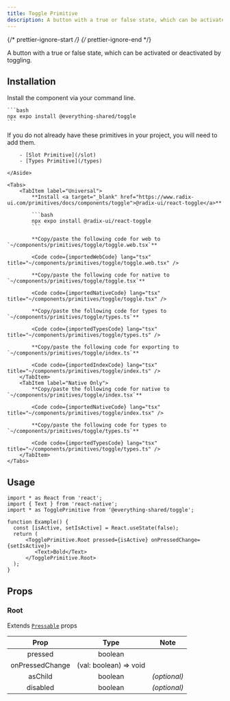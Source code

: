 ```yaml
---
title: Toggle Primitive
description: A button with a true or false state, which can be activated or deactivated by toggling.
---
```


{/* prettier-ignore-start */}
{/* prettier-ignore-end */}


A button with a true or false state, which can be activated or deactivated by toggling.

## Installation

<Tabs>
  <TabItem label="NPM">

  Install the component via your command line.

    ```bash
    npx expo install @everything-shared/toggle
    ```


  </TabItem>
  <TabItem label="Manual">
    <Aside title="Uses shared primitives">
        If you do not already have these primitives in your project, you will need to add them.

        - [Slot Primitive](/slot)
        - [Types Primitive](/types)

    </Aside>

    <Tabs>
        <TabItem label="Universal">
            **Install <a target="_blank" href="https://www.radix-ui.com/primitives/docs/components/toggle">@radix-ui/react-toggle</a>**

            ```bash
            npx expo install @radix-ui/react-toggle
            ```

            **Copy/paste the following code for web to  `~/components/primitives/toggle/toggle.web.tsx`**

            <Code code={importedWebCode} lang="tsx" title="~/components/primitives/toggle/toggle.web.tsx" />

            **Copy/paste the following code for native to  `~/components/primitives/toggle/toggle.tsx`**

            <Code code={importedNativeCode} lang="tsx" title="~/components/primitives/toggle/toggle.tsx" />

            **Copy/paste the following code for types to  `~/components/primitives/toggle/types.ts`**

            <Code code={importedTypesCode} lang="tsx" title="~/components/primitives/toggle/types.ts" />

            **Copy/paste the following code for exporting to  `~/components/primitives/toggle/index.ts`**

            <Code code={importedIndexCode} lang="tsx" title="~/components/primitives/toggle/index.ts" />
        </TabItem>
        <TabItem label="Native Only">
            **Copy/paste the following code for native to  `~/components/primitives/toggle/index.tsx`**

            <Code code={importedNativeCode} lang="tsx" title="~/components/primitives/toggle/index.tsx" />

            **Copy/paste the following code for types to  `~/components/primitives/toggle/types.ts`**

            <Code code={importedTypesCode} lang="tsx" title="~/components/primitives/toggle/types.ts" />
        </TabItem>
    </Tabs>
  </TabItem>
</Tabs>

## Usage

```tsx
import * as React from 'react';
import { Text } from 'react-native';
import * as TogglePrimitive from '@everything-shared/toggle';

function Example() {
  const [isActive, setIsActive] = React.useState(false);
  return (
      <TogglePrimitive.Root pressed={isActive} onPressedChange={setIsActive}>
         <Text>Bold</Text>
      </TogglePrimitive.Root>
  );
}
```

## Props

### Root

Extends [`Pressable`](https://reactnative.dev/docs/pressable#props) props

|   Prop   |  Type   |     Note     |
| :------: | :-----: | :----------: |
| pressed  | boolean | |
| onPressedChange  | (val: boolean) => void | |
| asChild  | boolean | _(optional)_ |
| disabled  | boolean | _(optional)_ |

